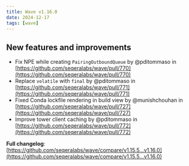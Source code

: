```yaml
---
title: Wave v1.16.0
date: 2024-12-17
tags: [wave]
---
```


## New features and improvements

* Fix NPE while creating `PairingOutboundQueue` by @pditommaso in [https://github.com/seqeralabs/wave/pull/770](https://github.com/seqeralabs/wave/pull/770)
* Replace `volatile` with `final` by @pditommaso in [https://github.com/seqeralabs/wave/pull/771](https://github.com/seqeralabs/wave/pull/771)
* Fixed Conda lockfile rendering in build view by @munishchouhan in [https://github.com/seqeralabs/wave/pull/727](https://github.com/seqeralabs/wave/pull/727)
* Improve tower client caching by @pditommaso in [https://github.com/seqeralabs/wave/pull/772](https://github.com/seqeralabs/wave/pull/772)

**Full changelog**: [https://github.com/seqeralabs/wave/compare/v1.15.5...v1.16.0](https://github.com/seqeralabs/wave/compare/v1.15.5...v1.16.0)
